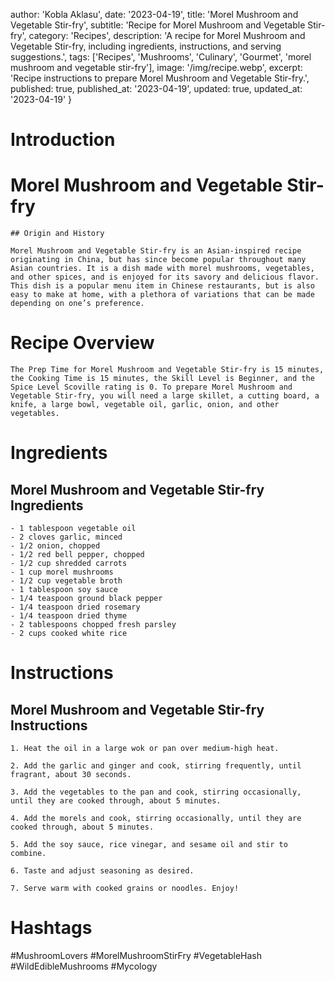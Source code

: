 
  author: 'Kobla Aklasu',
  date: '2023-04-19',
  title: 'Morel Mushroom and Vegetable Stir-fry',
  subtitle: 'Recipe for Morel Mushroom and Vegetable Stir-fry',
  category: 'Recipes',
  description: 'A recipe for Morel Mushroom and Vegetable Stir-fry, including ingredients, instructions, and serving suggestions.',
  tags: ['Recipes', 'Mushrooms', 'Culinary', 'Gourmet', 'morel mushroom and vegetable stir-fry'],
  image: '/img/recipe.webp',
  excerpt: 'Recipe instructions to prepare Morel Mushroom and Vegetable Stir-fry.',
  published: true,
  published_at: '2023-04-19',
  updated: true,
  updated_at: '2023-04-19'
}


  # Introduction

# Morel Mushroom and Vegetable Stir-fry 
    
    ## Origin and History
    
    Morel Mushroom and Vegetable Stir-fry is an Asian-inspired recipe originating in China, but has since become popular throughout many Asian countries. It is a dish made with morel mushrooms, vegetables, and other spices, and is enjoyed for its savory and delicious flavor. This dish is a popular menu item in Chinese restaurants, but is also easy to make at home, with a plethora of variations that can be made depending on one’s preference.

# Recipe Overview

    The Prep Time for Morel Mushroom and Vegetable Stir-fry is 15 minutes, the Cooking Time is 15 minutes, the Skill Level is Beginner, and the Spice Level Scoville rating is 0. To prepare Morel Mushroom and Vegetable Stir-fry, you will need a large skillet, a cutting board, a knife, a large bowl, vegetable oil, garlic, onion, and other vegetables.

# Ingredients

## Morel Mushroom and Vegetable Stir-fry Ingredients
    - 1 tablespoon vegetable oil 
    - 2 cloves garlic, minced
    - 1/2 onion, chopped
    - 1/2 red bell pepper, chopped
    - 1/2 cup shredded carrots
    - 1 cup morel mushrooms
    - 1/2 cup vegetable broth
    - 1 tablespoon soy sauce
    - 1/4 teaspoon ground black pepper
    - 1/4 teaspoon dried rosemary
    - 1/4 teaspoon dried thyme
    - 2 tablespoons chopped fresh parsley
    - 2 cups cooked white rice

# Instructions

## Morel Mushroom and Vegetable Stir-fry Instructions
    
    1. Heat the oil in a large wok or pan over medium-high heat.
    
    2. Add the garlic and ginger and cook, stirring frequently, until fragrant, about 30 seconds.
    
    3. Add the vegetables to the pan and cook, stirring occasionally, until they are cooked through, about 5 minutes.
    
    4. Add the morels and cook, stirring occasionally, until they are cooked through, about 5 minutes.
    
    5. Add the soy sauce, rice vinegar, and sesame oil and stir to combine.
    
    6. Taste and adjust seasoning as desired.
    
    7. Serve warm with cooked grains or noodles. Enjoy!

# Hashtags

#MushroomLovers #MorelMushroomStirFry #VegetableHash #WildEdibleMushrooms #Mycology



